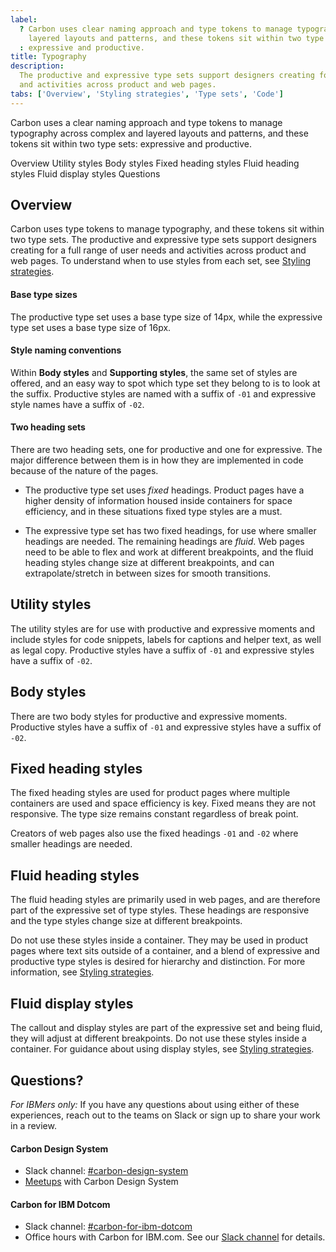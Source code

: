 ```yaml
---
label:
  ? Carbon uses clear naming approach and type tokens to manage typography across complex and
    layered layouts and patterns, and these tokens sit within two type sets
  : expressive and productive.
title: Typography
description:
  The productive and expressive type sets support designers creating for a full range of user needs
  and activities across product and web pages.
tabs: ['Overview', 'Styling strategies', 'Type sets', 'Code']
---
```


<PageDescription>

Carbon uses a clear naming approach and type tokens to manage typography across complex and layered
layouts and patterns, and these tokens sit within two type sets: expressive and productive.

</PageDescription>

<AnchorLinks>

<AnchorLink>Overview</AnchorLink>
<AnchorLink>Utility styles</AnchorLink>
<AnchorLink>Body styles</AnchorLink>
<AnchorLink>Fixed heading styles</AnchorLink>
<AnchorLink>Fluid heading styles</AnchorLink>
<AnchorLink>Fluid display styles</AnchorLink>
<AnchorLink>Questions</AnchorLink>

</AnchorLinks>

## Overview

Carbon uses type tokens to manage typography, and these tokens sit within two type sets. The
productive and expressive type sets support designers creating for a full range of user needs and
activities across product and web pages. To understand when to use styles from each set, see
[Styling strategies](/assets/guidelines/typography/styling-strategies).

#### Base type sizes

The productive type set uses a base type size of 14px, while the expressive type set uses a base
type size of 16px.

#### Style naming conventions

Within **Body styles** and **Supporting styles**, the same set of styles are offered, and an easy
way to spot which type set they belong to is to look at the suffix. Productive styles are named with
a suffix of `-01` and expressive style names have a suffix of `-02`.

#### Two heading sets

There are two heading sets, one for productive and one for expressive. The major difference between
them is in how they are implemented in code because of the nature of the pages.

- The productive type set uses _fixed_ headings. Product pages have a higher density of information
  housed inside containers for space efficiency, and in these situations fixed type styles are a
  must.

- The expressive type set has two fixed headings, for use where smaller headings are needed. The
  remaining headings are _fluid_. Web pages need to be able to flex and work at different
  breakpoints, and the fluid heading styles change size at different breakpoints, and can
  extrapolate/stretch in between sizes for smooth transitions.

## Utility styles

The utility styles are for use with productive and expressive moments and include styles for code
snippets, labels for captions and helper text, as well as legal copy. Productive styles have a
suffix of `-01` and expressive styles have a suffix of `-02`.

<TypesetStyle typesets="smallStyle" />

## Body styles

There are two body styles for productive and expressive moments. Productive styles have a suffix of
`-01` and expressive styles have a suffix of `-02`.

<TypesetStyle typesets="body" />

## Fixed heading styles

The fixed heading styles are used for product pages where multiple containers are used and space
efficiency is key. Fixed means they are not responsive. The type size remains constant regardless of
break point.

Creators of web pages also use the fixed headings `-01` and `-02` where smaller headings are needed.

<TypesetStyle typesets="fixedHeadings" />

## Fluid heading styles

The fluid heading styles are primarily used in web pages, and are therefore part of the expressive
set of type styles. These headings are responsive and the type styles change size at different
breakpoints.

Do not use these styles inside a container. They may be used in product pages where text sits
outside of a container, and a blend of expressive and productive type styles is desired for
hierarchy and distinction. For more information, see
[Styling strategies](/assets/guidelines/typography/styling-strategies).

<TypesetStyle typesets="fluidHeadings" breakpointControls={true} />

## Fluid display styles

The callout and display styles are part of the expressive set and being fluid, they will adjust at
different breakpoints. Do not use these styles inside a container. For guidance about using display
styles, see [Styling strategies](/assets/guidelines/typography/styling-strategies#expressive-use-cases).

<TypesetStyle typesets="fluidCallouts,fluidDisplay" breakpointControls={true} />

## Questions?

_For IBMers only:_ If you have any questions about using either of these experiences, reach out to
the teams on Slack or sign up to share your work in a review.

#### Carbon Design System

- Slack channel: [#carbon-design-system](https://ibm-studios.slack.com/messages/C0M053VPT/)
- [Meetups](https://www.carbondesignsystem.com/whats-happening/meetups/) with Carbon Design System

#### Carbon for IBM Dotcom

- Slack channel: [#carbon-for-ibm-dotcom](https://cognitive-app.slack.com/archives/C2PLX8GQ6)
- Office hours with Carbon for IBM.com. See our
  [Slack channel](https://cognitive-app.slack.com/archives/C2PLX8GQ6) for details.
